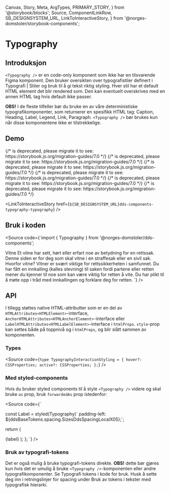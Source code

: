   Canvas,
  Story,
  Meta,
  ArgTypes,
  PRIMARY_STORY,
} from '@storybook/blocks';
  Source,
  ComponentLinkRow,
  SB_DESIGNSYSTEM_URL,
  LinkToInteractiveStory,
} from '@norges-domstoler/storybook-components';

<Meta of={TypographyStories} />

# Typography

<ComponentLinkRow
  docsHref="https://design.domstol.no/987b33f71/p/3718e2-typography"
  githubHref="https://github.com/domstolene/designsystem/tree/master/components/src/components/Typography"
/>

## Introduksjon

`<Typography />` er en code-only komponent som ikke har en tilsvarende Figma komponent.
Den bruker oversikten over typografistiler definert i <Link href="https://design.domstol.no/987b33f71/p/63b944-typografi/b/21516f">Typografi | Stiler og bruk</Link> til å gi tekst riktig styling.
Hver stil har et default HTML element det blir rendered som. Den kan eventuelt overskrives med en annen HTML tag hvis default ikke passer.

**OBS!** I de fleste tilfeller bør du bruke en av våre deterministiske typografikomponenter, som returnerer en spesifikk HTML tag: <Link href="https://design.domstol.no/987b33f71/p/473d57-caption/b/52a7b4">Caption</Link>, <Link href="https://design.domstol.no/987b33f71/p/76b220-heading/b/30ecca">Heading</Link>, <Link href="https://design.domstol.no/987b33f71/p/49dc3f-label/b/102e70">Label</Link>, <Link href="https://design.domstol.no/987b33f71/p/829771-legend/b/15b037">Legend</Link>, <Link href="https://design.domstol.no/987b33f71/p/411e45-link/b/674f25">Link</Link>, <Link href="https://design.domstol.no/987b33f71/p/883067-paragraph/b/70f5e1">Paragraph</Link>.
`<Typography />` bør brukes kun når disse komponentene ikke er tilstrekkelige.

## Demo

<Canvas>
  {/* <Story id="dds-components-typography-overview-typography-types--body" /> is deprecated, please migrate it to <Story of={referenceToStory} /> see: https://storybook.js.org/migration-guides/7.0 */}

  <Story id="dds-components-typography-overview-typography-types--body" />
</Canvas>

<Canvas>
  {/* <Story id="dds-components-typography-overview-typography-types--headings" /> is deprecated, please migrate it to <Story of={referenceToStory} /> see: https://storybook.js.org/migration-guides/7.0 */}

  <Story id="dds-components-typography-overview-typography-types--headings" />
</Canvas>

<Canvas>
  {/* <Story id="dds-components-typography-overview-typography-types--leads" /> is deprecated, please migrate it to <Story of={referenceToStory} /> see: https://storybook.js.org/migration-guides/7.0 */}

  <Story id="dds-components-typography-overview-typography-types--leads" />
</Canvas>

<Canvas>
  {/* <Story id="dds-components-typography-overview-typography-types--supporting" /> is deprecated, please migrate it to <Story of={referenceToStory} /> see: https://storybook.js.org/migration-guides/7.0 */}

  <Story id="dds-components-typography-overview-typography-types--supporting" />
</Canvas>

<Canvas>
  {/* <Story id="dds-components-typography-overview-typography-types--link" /> is deprecated, please migrate it to <Story of={referenceToStory} /> see: https://storybook.js.org/migration-guides/7.0 */}

  <Story id="dds-components-typography-overview-typography-types--link" />
</Canvas>

<Canvas>
  {/* <Story id="dds-components-typography-typography--default" /> is deprecated, please migrate it to <Story of={referenceToStory} /> see: https://storybook.js.org/migration-guides/7.0 */}

  <Story id="dds-components-typography-typography--default" />
</Canvas>

<LinkToInteractiveStory
  href={`${SB_DESIGNSYSTEM_URL}dds-components-typography-typography`}
/>

## Bruk i koden

<Source
  code={`import { Typography } from '@norges-domstoler/dds-components';

<Typography typographyType="headingSans06" withMargins>
  Vitne
</Typography>
<Typography typographyType="leadSans03" withMargins>
  Et vitne har sett, hørt eller erfart noe av betydning for en rettssak. Denne
  siden er for deg som skal vitne i en straffesak eller en sivil sak.
</Typography>
<Typography typographyType="headingSans05" as="h2" withMargins>
  Hvorfor vitne?
</Typography>
<Typography typographyType="bodySerif02" withMargins>
  Vitner er svært viktige for rettssikkerheten i samfunnet. Du har fått en
  innkalling (kalles stevning) til saken fordi partene eller retten mener du
  kjenner til noe som kan være viktig for retten å vite. Du har plikt til å møte
  opp i tråd med innkallingen og forklare deg for retten.
</Typography>
`} />

## API

<ArgTypes story={PRIMARY_STORY} />

I tillegg støttes native HTML-attributter som er en del av
`HTMLAttributes<HTMLElement>`-interface,
`AnchorHTMLAttributes<HTMLAnchorElement>`-interface eller
`LabelHTMLAttributes<HTMLLabelElement>`-interface i `htmlProps`.
`style`-prop kan settes både på toppnivå og i `htmlProps`, og blir slått
sammen av komponenten.

### Types

<Source
  code={`type TypographyInteractionStyling = {
  hover?: CSSProperties;
  active?: CSSProperties;
  };`}
/>

### Med styled-components

Hvis du bruker styled components til å style `<Typography />` videre og skal bruke `as` prop, bruk `forwardedAs` prop istedenfor:

<Source
  code={`

const Label = styled(Typography)\` padding-left: \${ddsBaseTokens.spacing.SizesDdsSpacingLocalX05};\`;


return (

<Label forwardedAs="span" typographyType="supportingStyleLabel01">
  {label}
</Label>
); }; `} />

### Bruk av typografi-tokens

Det er også mulig å bruke typografi-tokens direkte.
**OBS!** dette bør gjøres kun hvis det er umulig å bruke `<Typography />`-komponenten eller andre typografikomponenter.
Se <Link href="https://design.domstol.no/987b33f71/p/63b944-typografi/b/34fc66">Typografi tokens i kode</Link> for bruk.
Husk å sette deg inn i retningslinjer for spacing under <Link href="https://design.domstol.no/987b33f71/p/63b944-typografi/t/1459ef">Bruk av tokens i tekster med typografisk hierarki</Link>.

